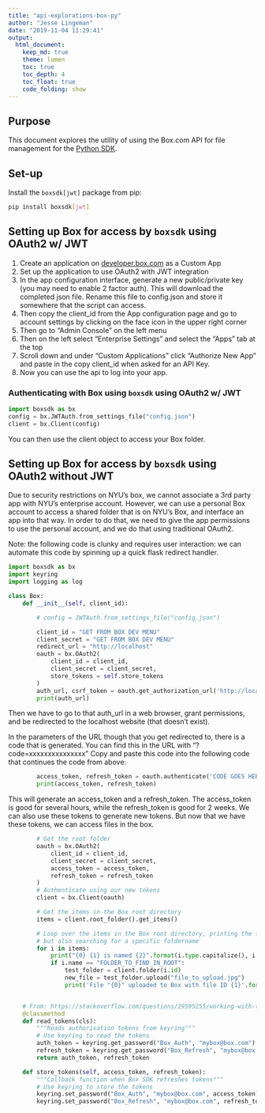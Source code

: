 ```yaml
---
title: "api-explorations-box-py"
author: "Jesse Lingeman"
date: "2019-11-04 11:29:41"
output:
  html_document:
    keep_md: true
    theme: lumen
    toc: true
    toc_depth: 4
    toc_float: true
    code_folding: show
---
```




## Purpose

This document explores the utility of using the Box.com API for file management for the [Python SDK](https://github.com/box/box-python-sdk).

## Set-up

Install the ``boxsdk[jwt]`` package from pip:
```bash
pip install boxsdk[jwt]
```

## Setting up Box for access by `boxsdk` using OAuth2 w/ JWT

1. Create an application on [developer.box.com](https://developer.box.com) as a Custom App
1. Set up the application to use OAuth2 with JWT integration
1. In the app configuration interface, generate a new public/private key (you may need to enable 2 factor auth). This will download the completed json file. Rename this file to config.json and store it somewhere that the script can access.
1. Then copy the client_id from the App configuration page and go to account settings by clicking on the face icon in the upper right corner
1. Then go to "Admin Console" on the left menu
1. Then on the left select "Enterprise Settings" and select the "Apps" tab at the top
1. Scroll down and under "Custom Applications" click "Authorize New App" and paste in the copy client_id when asked for an API Key.
1. Now you can use the api to log into your app.

### Authenticating with Box using `boxsdk` using OAuth2 w/ JWT

```python
import boxsdk as bx
config = bx.JWTAuth.from_settings_file("config.json")
client = bx.Client(config)
```

You can then use the client object to access your Box folder.

## Setting up Box for access by `boxsdk` using OAuth2 without JWT

Due to security restrictions on NYU's box, we cannot associate a 3rd party app with NYU's
enterprise account. However, we can use a personal Box account to access a shared folder that
is on NYU's Box, and interface an app into that way. In order to do that,
we need to give the app permissions to use the personal account, and we do that
using traditional OAuth2.

Note: the following code is clunky and requires user interaction: we can
automate this code by spinning up a quick flask redirect handler.

```python
import boxsdk as bx
import keyring
import logging as log

class Box:
    def __init__(self, client_id):

        # config = JWTAuth.from_settings_file("config.json")

        client_id = "GET FROM BOX DEV MENU"
        client_secret = "GET FROM BOX DEV MENU"
        redirect_url = "http://localhost"
        oauth = bx.OAuth2(
            client_id = client_id,
            client_secret = client_secret,
            store_tokens = self.store_tokens
        )
        auth_url, csrf_token = oauth.get_authorization_url('http://localhost')
        print(auth_url)
```

Then we have to go to that auth_url in a web browser, grant permissions, and be
redirected to the localhost website (that doesn't exist).

In the parameters of the URL though that you get redirected to, there is a code
that is generated. You can find this in the URL with "?code=xxxxxxxxxxxxxxx"
Copy and paste this code into the following code that continues the code from
above:

```python
        access_token, refresh_token = oauth.authenticate('CODE GOES HERE')
        print(access_token, refresh_token)
```

This will generate an access_token and a refresh_token. The access_token is good
for several hours, while the refresh_token is good for 2 weeks. We can also use
these tokens to generate new tokens. But now that we have these tokens, we can
access files in the box.

```python
        # Get the root folder
        oauth = bx.OAuth2(
            client_id = client_id,
            client_secret = client_secret,
            access_token = access_token,
            refresh_token = refresh_token
        )
        # Authenticate using our new tokens
        client = bx.Client(oauth)

        # Get the items in the Box root directory
        items = client.root_folder().get_items()

        # Loop over the items in the Box root directory, printing the files
        # but also searching for a specific foldername
        for i in items:
            print("{0} {1} is named {2}".format(i.type.capitalize(), i.id, i.name))
            if i.name == "FOLDER_TO_FIND_IN_ROOT":
                test_folder = client.folder(i.id)
                new_file = test_folder.upload("file_to_upload.jpg")
                print('File "{0}" uploaded to Box with file ID {1}'.format(new_file.name, new_file.id))


    # From: https://stackoverflow.com/questions/29595255/working-with-the-box-com-sdk-for-python
    @classmethod
    def read_tokens(cls):
        """Reads authorisation tokens from keyring"""
        # Use keyring to read the tokens
        auth_token = keyring.get_password("Box_Auth", "mybox@box.com")
        refresh_token = keyring.get_password("Box_Refresh", "mybox@box.com")
        return auth_token, refresh_token

    def store_tokens(self, access_token, refresh_token):
        """Callback function when Box SDK refreshes tokens"""
        # Use keyring to store the tokens
        keyring.set_password("Box_Auth", "mybox@box.com", access_token)
        keyring.set_password("Box_Refresh", "mybox@box.com", refresh_token)
```
